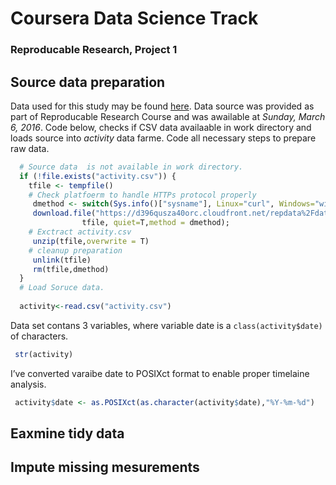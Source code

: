 
# Coursera Data Science Track
### Reproducable Research, Project 1

## Source data preparation
Data used for this study may be found [here](https://d396qusza40orc.cloudfront.net/repdata%2Fdata%2Factivity.zip). Data source was provided as part of Reproducable Research Course and was awailable at _Sunday, March 6, 2016_.
Code below, checks if CSV data availaable in work directory and loads source into _activity_ data farme. Code all necessary steps to prepare raw data.

```r
  # Source data  is not available in work directory.
  if (!file.exists("activity.csv")) {
    tfile <- tempfile()
    # Check platfoerm to handle HTTPs protocol properly
     dmethod <- switch(Sys.info()["sysname"], Linux="curl", Windows="wininet")
     download.file("https://d396qusza40orc.cloudfront.net/repdata%2Fdata%2Factivity.zip",
                tfile, quiet=T,method = dmethod);
    # Exctract activity.csv                
     unzip(tfile,overwrite = T)
    # cleanup preparation 
     unlink(tfile)
     rm(tfile,dmethod)
  }
  # Load Soruce data.
  
  activity<-read.csv("activity.csv")
```

Data set contans 3 variables, where variable date is a `class(activity$date)` of characters.
```r
 str(activity)
```

I've converted varaibe date to POSIXct format to enable proper timelaine analysis.
```r
 activity$date <- as.POSIXct(as.character(activity$date),"%Y-%m-%d")
```
## Eaxmine tidy data 

## Impute missing mesurements



